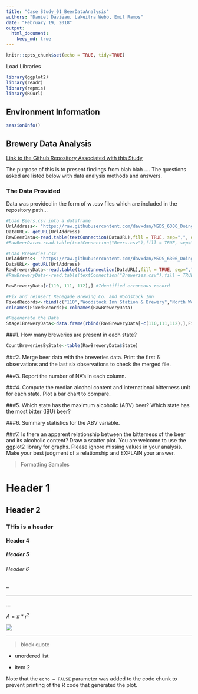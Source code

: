 ```yaml
---
title: "Case Study_01_BeerDataAnalysis"
authors: "Daniel Davieau, Lakeitra Webb, Emil Ramos"
date: "February 19, 2018"
output:
  html_document:
    keep_md: true
---
```

```r
knitr::opts_chunk$set(echo = TRUE, tidy=TRUE)
```
Load Libraries
```r
library(ggplot2)
library(readr)
library(repmis)
library(RCurl)
```
## Environment Information
```r
sessionInfo()
```
## Brewery Data Analysis

[Link to the Github Repository Associated with this Study](https://github.com/davxdan/MSDS_6306_DoingDataScience_Case-Study_01)

The purpose of this is to present findings from blah blah ....
The questions asked are listed below with data analysis methods and answers.  

### The Data Provided
Data was provided in the form of w .csv files which are included in the repository path...



```r
#Load Beers.csv into a dataframe
UrlAddress<- "https://raw.githubusercontent.com/davxdan/MSDS_6306_DoingDataScience_Case-Study_01/master/Input/RawDataFiles/Beers.csv"
DataURL<- getURL(UrlAddress)
RawBeerData<-read.table(textConnection(DataURL),fill = TRUE, sep=",", quote = "",header=TRUE)
#RawBeerData<-read.table(textConnection("Beers.csv"),fill = TRUE, sep=",", quote = "",header=TRUE)

#Load Breweries.csv
UrlAddress<- "https://raw.githubusercontent.com/davxdan/MSDS_6306_DoingDataScience_Case-Study_01/master/Input/RawDataFiles/Breweries.csv"
DataURL<- getURL(UrlAddress)
RawBreweryData<-read.table(textConnection(DataURL),fill = TRUE, sep=",", quote = "",header=TRUE)
#RawBreweryData<-read.table(textConnection("Breweries.csv"),fill = TRUE, sep=",", quote = "",header=TRUE)

RawBreweryData[c(110, 111, 112),] #Identified erroneous record

#Fix and reinsert Renegade Brewing Co. and Woodstock Inn
FixedRecords<-rbind(c("110","Woodstock Inn Station & Brewery","North Woodstock","NH" ),c("111","Renegade Brewing Company","Denver", "CO"))
colnames(FixedRecords)<-colnames(RawBreweryData)

#Regenerate the Data 
Stage1BreweryData<-data.frame(rbind(RawBreweryData[-c(110,111,112),],FixedRecords))
```
###1. How many breweries are present in each state?
```r

CountBreweriesByState<-table(RawBreweryData$State)

```
###2. Merge beer data with the breweries data. Print the ﬁrst 6 observations and the last six observations to check the merged ﬁle.

###3. Report the number of NA’s in each column.

###4. Compute the median alcohol content and international bitterness unit for each state. Plot a bar chart to compare.

###5. Which state has the maximum alcoholic (ABV) beer? Which state has the most bitter (IBU) beer?

###6. Summary statistics for the ABV variable.

###7. Is there an apparent relationship between the bitterness of the beer and its alcoholic content? Draw a scatter plot. You are welcome to use the ggplot2 library for graphs. Please ignore missing values in your analysis. Make your best judgment of a relationship and EXPLAIN your answer.









>Formatting Samples  

# Header 1   
## Header 2   
### THis is a header  
#### Header 4   
##### Header 5   
###### Header 6  

--  

---  

...  

$A = \pi*r^{2}$  

![](SampleImage.png)  

***  

> block quote  

* unordered list  

* item 2  

Note that the `echo = FALSE` parameter was added to the code chunk to prevent printing of the R code that generated the plot.
